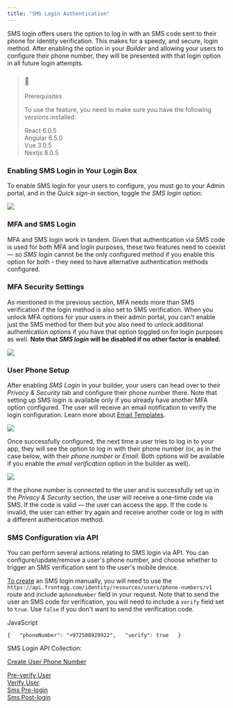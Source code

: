 ```yaml
---
title: "SMS Login Authentication"
---
```


SMS login offers users the option to log in with an SMS code sent to their phone for identity verification. This makes for a speedy, and secure, login method. After enabling the option in your _Builder_ and allowing your users to configure their phone number, they will be presented with that login option in all future login attempts. 

> ### 🚧
> 
> Prerequisites
> 
> To use the feature, you need to make sure you have the following versions installed: 
> 
> React 6.0.5  
> Angular 6.5.0  
> Vue 3.0.5  
> Nextjs 8.0.5

### Enabling SMS Login in Your Login Box

To enable SMS login for your users to configure, you must go to your Admin portal, and in the _Quick sign-in_ section, toggle the _SMS login_ option:

![](/images/d0d88d4-Screenshot_2023-10-15_at_7.50.02.png) 

### MFA and SMS Login

MFA and SMS login work in tandem. Given that authentication via SMS code is used for both MFA and login purposes, these two features need to coexist— so _SMS login_ cannot be the only configured method if you enable this option for both - they need to have alternative authentication methods configured. 

### MFA Security Settings

As mentioned in the previous section, MFA needs more than SMS verification if the login method is also set to SMS verification. When you unlock MFA options for your users in their admin portal, you can't enable just the SMS method for them but you also need to unlock additional authentication options if you have that option toggled on for login purposes as well. **Note that _SMS login_ will be disabled if no other factor is enabled.** 

![](/images/e4f6e10-Social_logins.png) 

### User Phone Setup

After enabling _SMS Login_ in your builder, your users can head over to their _Privacy & Security_ tab and configure their phone number there. Note that setting up SMS login is available only if you already have another MFA option configured. The user will receive an email notification to verify the login configuration. Learn more about [Email Templates](/docs/email-templates).

![](/images/f2a42b2-all_MFA-icons_1.png) 

Once successfully configured, the next time a user tries to log in to your app, they will see the option to log in with their phone number (or, as in the case below, with their _phone number_ or _Email_. Both options will be available if you enable the _email verification_ option in the builder as well).

![](/images/dce6db7-sign_in.png) 

If the phone number is connected to the user and is successfully set up in the _Privacy & Security_ section, the user will receive a one-time code via SMS. If the code is valid — the user can access the app. If the code is invalid, the user can either try again and receive another code or log in with a different authentication method.

### SMS Configuration via API

You can perform several actions relating to SMS login via API. You can configure/update/remove a user's phone number, and choose whether to trigger an SMS verification sent to the user's mobile device. 

[To create](/reference/userphonenumberscontrollerv1%5Fcreateuserphonenumber) an SMS login manually, you will need to use the `https://api.frontegg.com/identity/resources/users/phone-numbers/v1` route and include a`phoneNumber` field in your request. Note that to send the user an SMS code for verification, you will need to include a `verify` field set to `true`. Use `false` if you don't want to send the verification code.

JavaScript

`{  
    "phoneNumber": "+972508929922",  
    "verify": true  
}
`

SMS Login API Collection: 

[Create User Phone Number](/reference/userphonenumberscontrollerv1%5Fcreateuserphonenumber)

[Pre-verify User](/reference/userphonenumberscontrollerv1%5Fpreverifyuserphonenumber)  
[Verify User](/reference/userphonenumberscontrollerv1%5Fverifycreateuserphonenumber)  
[Sms Pre-login](/reference/authenticationpasswordlesscontrollerv1%5Fsmscodeprelogin)  
[Sms Post-login](/reference/authenticationpasswordlesscontrollerv1%5Fsmscodepostlogin)
